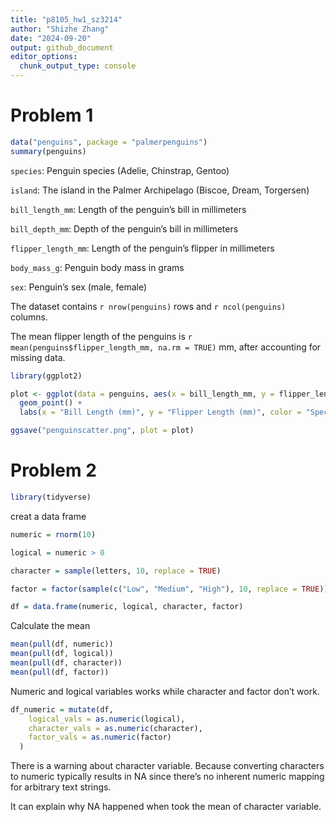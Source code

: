 ```yaml
---
title: "p8105_hw1_sz3214"
author: "Shizhe Zhang"
date: "2024-09-20"
output: github_document
editor_options: 
  chunk_output_type: console
---
```


# Problem 1

```r

data("penguins", package = "palmerpenguins")
summary(penguins)

```

`species`: Penguin species (Adelie, Chinstrap, Gentoo)

`island`: The island in the Palmer Archipelago (Biscoe, Dream, Torgersen)

`bill_length_mm`: Length of the penguin's bill in millimeters

`bill_depth_mm`: Depth of the penguin's bill in millimeters

`flipper_length_mm`: Length of the penguin's flipper in millimeters

`body_mass_g`: Penguin body mass in grams

`sex`: Penguin's sex (male, female)

The dataset contains `r nrow(penguins)` rows and `r ncol(penguins)` columns.

The mean flipper length of the penguins is `r mean(penguins$flipper_length_mm, na.rm = TRUE)` mm, after accounting for missing data.


```r
library(ggplot2)
```


```r

plot <- ggplot(data = penguins, aes(x = bill_length_mm, y = flipper_length_mm, color = species)) +
  geom_point() + 
  labs(x = "Bill Length (mm)", y = "Flipper Length (mm)", color = "Species")

ggsave("penguinscatter.png", plot = plot)

```



# Problem 2

```r
library(tidyverse)
```

creat a data frame

```r

numeric = rnorm(10)

logical = numeric > 0

character = sample(letters, 10, replace = TRUE)

factor = factor(sample(c("Low", "Medium", "High"), 10, replace = TRUE))

df = data.frame(numeric, logical, character, factor)

```

Calculate the mean

```r
mean(pull(df, numeric))
mean(pull(df, logical))
mean(pull(df, character))
mean(pull(df, factor))
```

Numeric and logical variables works while character and factor don't work.

```r
df_numeric = mutate(df, 
    logical_vals = as.numeric(logical),
    character_vals = as.numeric(character),  
    factor_vals = as.numeric(factor)  
  )
```

There is a warning about character variable.
Because converting characters to numeric typically results in NA since there's no inherent numeric mapping for arbitrary text strings.

It can explain why NA happened when took the mean of character variable.



